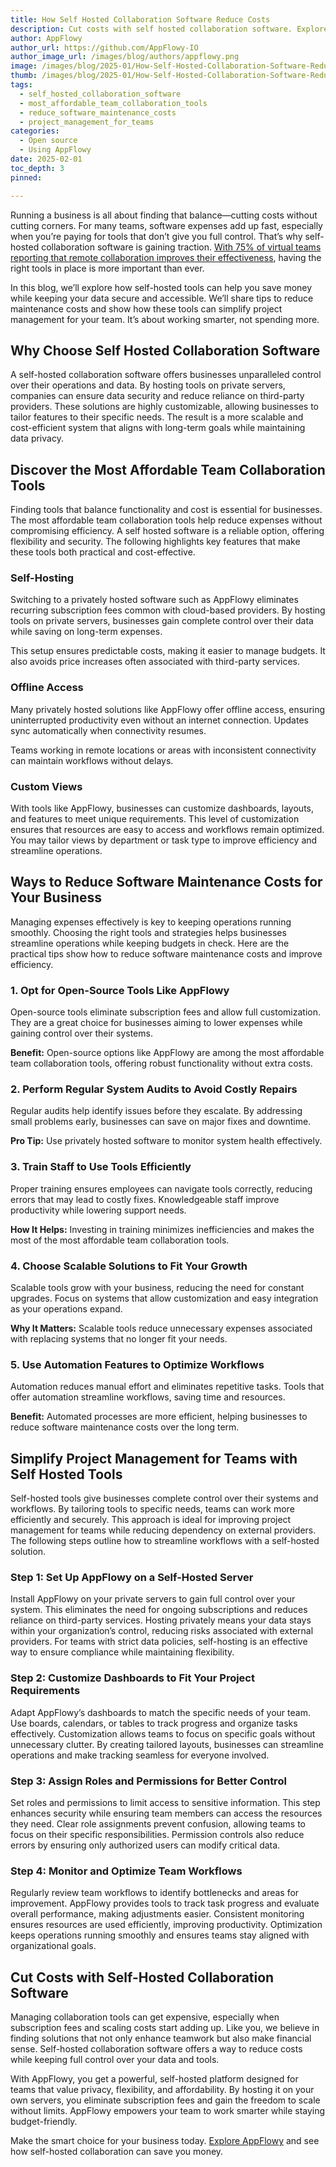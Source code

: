 ```yaml
---
title: How Self Hosted Collaboration Software Reduce Costs
description: Cut costs with self hosted collaboration software. Explore affordable options, like AppFlowy, and see how they simplify project management and reduce expenses.
author: AppFlowy
author_url: https://github.com/AppFlowy-IO
author_image_url: /images/blog/authors/appflowy.png
image: /images/blog/2025-01/How-Self-Hosted-Collaboration-Software-Reduce-Costs.png
thumb: /images/blog/2025-01/How-Self-Hosted-Collaboration-Software-Reduce-Costs.png
tags:
  - self_hosted_collaboration_software
  - most_affordable_team_collaboration_tools
  - reduce_software_maintenance_costs
  - project_management_for_teams
categories:
  - Open source
  - Using AppFlowy
date: 2025-02-01
toc_depth: 3
pinned:

---
```


Running a business is all about finding that balance—cutting costs without cutting corners. For many teams, software expenses add up fast, especially when you’re paying for tools that don’t give you full control. That’s why self-hosted collaboration software is gaining traction. [With 75% of virtual teams reporting that remote collaboration improves their effectiveness](https://financesonline.com/virtual-team-statistics/), having the right tools in place is more important than ever.

In this blog, we’ll explore how self-hosted tools can help you save money while keeping your data secure and accessible. We’ll share tips to reduce maintenance costs and show how these tools can simplify project management for your team. It’s about working smarter, not spending more.

## Why Choose Self Hosted Collaboration Software

A self-hosted collaboration software offers businesses unparalleled control over their operations and data. By hosting tools on private servers, companies can ensure data security and reduce reliance on third-party providers. These solutions are highly customizable, allowing businesses to tailor features to their specific needs. The result is a more scalable and cost-efficient system that aligns with long-term goals while maintaining data privacy.

## Discover the Most Affordable Team Collaboration Tools

Finding tools that balance functionality and cost is essential for businesses. The most affordable team collaboration tools help reduce expenses without compromising efficiency. A self hosted software is a reliable option, offering flexibility and security. The following highlights key features that make these tools both practical and cost-effective.

### Self-Hosting

Switching to a privately hosted software such as AppFlowy eliminates recurring subscription fees common with cloud-based providers. By hosting tools on private servers, businesses gain complete control over their data while saving on long-term expenses.

This setup ensures predictable costs, making it easier to manage budgets. It also avoids price increases often associated with third-party services.

### Offline Access

Many privately hosted solutions like AppFlowy offer offline access, ensuring uninterrupted productivity even without an internet connection. Updates sync automatically when connectivity resumes.

Teams working in remote locations or areas with inconsistent connectivity can maintain workflows without delays.

### Custom Views

With tools like AppFlowy, businesses can customize dashboards, layouts, and features to meet unique requirements. This level of customization ensures that resources are easy to access and workflows remain optimized. You may tailor views by department or task type to improve efficiency and streamline operations.

## Ways to Reduce Software Maintenance Costs for Your Business

Managing expenses effectively is key to keeping operations running smoothly. Choosing the right tools and strategies helps businesses streamline operations while keeping budgets in check. Here are the practical tips show how to reduce software maintenance costs and improve efficiency.

### 1\. Opt for Open-Source Tools Like AppFlowy

Open-source tools eliminate subscription fees and allow full customization. They are a great choice for businesses aiming to lower expenses while gaining control over their systems.

**Benefit:** Open-source options like AppFlowy are among the most affordable team collaboration tools, offering robust functionality without extra costs.

### 2\. Perform Regular System Audits to Avoid Costly Repairs

Regular audits help identify issues before they escalate. By addressing small problems early, businesses can save on major fixes and downtime.

**Pro Tip:** Use privately hosted software to monitor system health effectively.

### 3\. Train Staff to Use Tools Efficiently

Proper training ensures employees can navigate tools correctly, reducing errors that may lead to costly fixes. Knowledgeable staff improve productivity while lowering support needs.

**How It Helps:** Investing in training minimizes inefficiencies and makes the most of the most affordable team collaboration tools.

### 4\. Choose Scalable Solutions to Fit Your Growth

Scalable tools grow with your business, reducing the need for constant upgrades. Focus on systems that allow customization and easy integration as your operations expand.

**Why It Matters:** Scalable tools reduce unnecessary expenses associated with replacing systems that no longer fit your needs.

### 5\. Use Automation Features to Optimize Workflows

Automation reduces manual effort and eliminates repetitive tasks. Tools that offer automation streamline workflows, saving time and resources.

**Benefit:** Automated processes are more efficient, helping businesses to reduce software maintenance costs over the long term.

## Simplify Project Management for Teams with Self Hosted Tools

Self-hosted tools give businesses complete control over their systems and workflows. By tailoring tools to specific needs, teams can work more efficiently and securely. This approach is ideal for improving project management for teams while reducing dependency on external providers. The following steps outline how to streamline workflows with a self-hosted solution.

### Step 1: Set Up AppFlowy on a Self-Hosted Server

Install AppFlowy on your private servers to gain full control over your system. This eliminates the need for ongoing subscriptions and reduces reliance on third-party services. Hosting privately means your data stays within your organization’s control, reducing risks associated with external providers. For teams with strict data policies, self-hosting is an effective way to ensure compliance while maintaining flexibility.

### Step 2: Customize Dashboards to Fit Your Project Requirements

Adapt AppFlowy’s dashboards to match the specific needs of your team. Use boards, calendars, or tables to track progress and organize tasks effectively. Customization allows teams to focus on specific goals without unnecessary clutter. By creating tailored layouts, businesses can streamline operations and make tracking seamless for everyone involved.

### Step 3: Assign Roles and Permissions for Better Control

Set roles and permissions to limit access to sensitive information. This step enhances security while ensuring team members can access the resources they need. Clear role assignments prevent confusion, allowing teams to focus on their specific responsibilities. Permission controls also reduce errors by ensuring only authorized users can modify critical data.

### Step 4: Monitor and Optimize Team Workflows

Regularly review team workflows to identify bottlenecks and areas for improvement. AppFlowy provides tools to track task progress and evaluate overall performance, making adjustments easier. Consistent monitoring ensures resources are used efficiently, improving productivity. Optimization keeps operations running smoothly and ensures teams stay aligned with organizational goals.

## Cut Costs with Self-Hosted Collaboration Software

Managing collaboration tools can get expensive, especially when subscription fees and scaling costs start adding up. Like you, we believe in finding solutions that not only enhance teamwork but also make financial sense. Self-hosted collaboration software offers a way to reduce costs while keeping full control over your data and tools.

With AppFlowy, you get a powerful, self-hosted platform designed for teams that value privacy, flexibility, and affordability. By hosting it on your own servers, you eliminate subscription fees and gain the freedom to scale without limits. AppFlowy empowers your team to work smarter while staying budget-friendly.

Make the smart choice for your business today. [Explore AppFlowy](https://appflowy.io/) and see how self-hosted collaboration can save you money.


